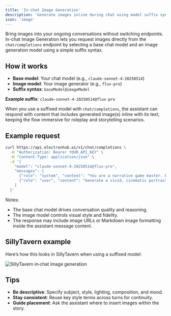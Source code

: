 ```yaml
---
title: 'In-chat Image Generation'
description: 'Generate images inline during chat using model suffix syntax'
icon: 'image'
---
```


Bring images into your ongoing conversations without switching endpoints. In-chat Image Generation lets you request images directly from the `chat/completions` endpoint by selecting a base chat model and an image generation model using a simple suffix syntax.

## How it works

- **Base model**: Your chat model (e.g., `claude-sonnet-4-20250514`)
- **Image model**: Your image generator (e.g., `flux-pro`)
- **Suffix syntax**: `baseModel@imageModel`

**Example suffix**: `claude-sonnet-4-20250514@flux-pro`

When you use a suffixed model with `chat/completions`, the assistant can respond with content that includes generated image(s) inline with its text, keeping the flow immersive for roleplay and storytelling scenarios.

## Example request

```bash
curl https://api.electronhub.ai/v1/chat/completions \
  -H "Authorization: Bearer YOUR_API_KEY" \
  -H "Content-Type: application/json" \
  -d '{
    "model": "claude-sonnet-4-20250514@flux-pro",
    "messages": [
      {"role": "system", "content": "You are a narrative game master. Embed images when helpful."},
      {"role": "user", "content": "Generate a vivid, cinematic portrait of a cyberpunk detective at night in neon rain."}
    ]
  }'
```

Notes:
- The base chat model drives conversation quality and reasoning.
- The image model controls visual style and fidelity.
- The response may include image URLs or Markdown image formatting inside the assistant message content.

## SillyTavern example

Here’s how this looks in SillyTavern when using a suffixed model:

<img
  className="rounded-2xl"
  src="/images/st-example.png"
  alt="SillyTavern in‑chat image generation"
/>

## Tips

- **Be descriptive**: Specify subject, style, lighting, composition, and mood.
- **Stay consistent**: Reuse key style terms across turns for continuity.
- **Guide placement**: Ask the assistant where to insert images within the story.


